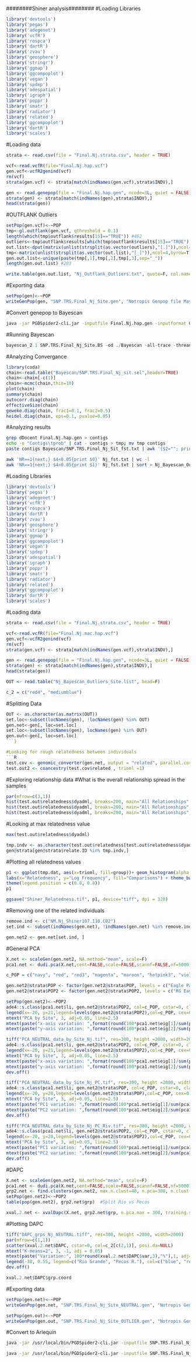########Shiner analysis########
#Loading Libraries
```R
library('devtools')
library('pegas')
library('adegenet')
library('vcfR') 
library('rospca')
library('dartR')
library('zvau')
library('geosphere')
library('stringr')
library('ggmap')
library('ggcompoplot')
library('vegan')
library('spdep')
library('adespatial')
library('igraph')
library('poppr') 
library('smatr')
library('radiator')
library('related')
library('ggcompoplot')
library('dartR')
library('scales')
```

#Loading data
```R
strata <- read.csv(file = "Final.Nj.strata.csv", header = TRUE)

vcf<-read.vcfR(file="Final.Nj.hap.vcf")
gen.vcf<-vcfR2genind(vcf)
rm(vcf)
strata(gen.vcf) <- strata[match(indNames(gen.vcf),strata$INDV),]

gen <- read.genepop(file = "Final.Nj.hap.gen", ncode=3L, quiet = FALSE)
strata(gen) <- strata[match(indNames(gen),strata$INDV),]
head(strata(gen))
```

#OUTFLANK Outliers
```R
setPop(gen.vcf)<-~POP
tmp<-gl.outflank(gen.vcf, qthreshold = 0.1)
length(which(tmp$outflank$results[15]=="TRUE"))	#462
outliers<-tmp$outflank$results[which(tmp$outflank$results[15]=="TRUE"),1]
out.list<-dput(matrix(unlist(strsplit(as.vector(outliers),"[.]")),ncol=2,byrow=T)[,1])
tmp<-matrix(unlist(strsplit(as.vector(out.list),"[_]")),ncol=4,byrow=T)
gen.out.list<-unique(paste(tmp[,1],tmp[,2],tmp[,3],sep="_"))
length(gen.out.list) #203

write.table(gen.out.list, "Nj_Outflank_Outliers.txt", quote=F, col.names=F, row.names=F)
```

#Exporting data
```R
setPop(gen)<-~POP
writeGenPop(gen, "SNP.TRS.Final_Nj_Site.gen", "Notropis Genpop file May 18, 2020")
```

#Convert genepop to Bayescan
```bash
java -jar PGDSpider2-cli.jar -inputfile Final.Nj.hap.gen -inputformat GENEPOP -outputfile SNP.TRS.Final_Nj_Site.BS -outputformat BAYESCAN -spid genepop_to_BS.spid
```

#Running Bayescan
```R
bayescan_2.1 SNP.TRS.Final_Nj_Site.BS -od ./Bayescan -all-trace -threads 10 -thin 100 -nbp 30 -pr_odds 100
```

#Analyzing Convergance
```R
library(coda)
chain<-read.table("Bayescan/SNP.TRS.Final_Nj_sit.sel",header=TRUE)
chain<-chain[-c(1)]
chain<-mcmc(chain,thin=10)
plot(chain)
summary(chain)
autocorr.diag(chain)
effectiveSize(chain)
geweke.diag(chain, frac1=0.1, frac2=0.5)
heidel.diag(chain, eps=0.1, pvalue=0.05)
```

#Analyzing results
```bash
grep dDocent Final.Nj.hap.gen > contigs
echo -e "Contigs\tprob" | cat - contigs > tmp; mv tmp contigs
paste contigs Bayescan/SNP.TRS.Final_Nj_Sit_fst.txt | awk '{$2=""; print}' > Nj_fst.txt

awk 'NR==1{next;} $4<0.05{print $0}' Nj_fst.txt | wc -l
awk 'NR==1{next;} $4<0.05{print $1}' Nj_fst.txt | sort > Nj_Bayescan_Outliers_Site.list
```

#Loading Libraries
```R
library('devtools')
library('pegas')
library('adegenet')
library('vcfR') 
library('rospca')
library('dartR')
library('zvau')
library('geosphere')
library('stringr')
library('ggmap')
library('ggcompoplot')
library('vegan')
library('spdep')
library('adespatial')
library('igraph')
library('poppr') 
library('smatr')
library('radiator')
library('related')
library('ggcompoplot')
library('dartR')
library('scales')
```

#Loading data
```R
strata <- read.csv(file = "Final.Nj.strata.csv", header = TRUE)

vcf<-read.vcfR(file="Final.Nj.mac.hap.vcf")
gen.vcf<-vcfR2genind(vcf)
rm(vcf)
strata(gen.vcf) <- strata[match(indNames(gen.vcf),strata$INDV),]

gen <- read.genepop(file = "Final.Nj.hap.gen", ncode=3L, quiet = FALSE)
strata(gen) <- strata[match(indNames(gen),strata$INDV),]
head(strata(gen))

OUT <- read.table("Nj_Bayescan_Outliers_Site.list", head=F)

c_2 = c("red4", "mediumblue")
```

#Splitting Data
```R
OUT <- as.character(as.matrix(OUT))
set.loc<-subset(locNames(gen), !locNames(gen) %in% OUT)
gen.net<-gen[, loc=set.loc]
set.loc<-subset(locNames(gen), locNames(gen) %in% OUT)
gen.out<-gen[, loc=set.loc]
```}

#Looking for rough relatedness between individuals
```R
test.cov <- genomic_converter(gen.net, output = "related", parallel.core=20)
test.out2 <- coancestry(test.cov$related , trioml =1)
```

#Exploring relationship data
#What is the overall relationship spread in the samples
```R
par(mfrow=c(3,1))
hist(test.out$relatedness$dyadml, breaks=200, main="All Relationships", col="red4")
hist(test.out$relatedness$dyadml, breaks=200, main="All Relationships", ylim=c(0,100), col="red4")
hist(test.out$relatedness$dyadml, breaks=200, main="All Relationships", ylim=c(0,10), col="red4")
```

#Looking at max relatedness value
```R
max(test.out$relatedness$dyadml)

tmp.indv <- as.character(test.out$relatedness[test.out$relatedness$dyadml==max(test.out$relatedness$dyadml),2:3])
gen@strata[gen@strata$relate.ID %in% tmp.indv,]
```

#Plotting all relatedness values
```R
p1 <- ggplot(tmp.dat, aes(x=trioml, fill=group))+ geom_histogram(alpha = 0.7, position="stack", bins=100) + scale_y_continuous(trans='log1p') + 
labs(x="Relatedness", y="Log Frequency", fill="Comparisons") + theme_bw() + scale_fill_manual(labels = c("Within Pecos","Between Rio and Pecos","Within Rio"), values=c("red4", "mediumblue", "green4")) + 
theme(legend.position = c(0.8, 0.8))
p1

ggsave("Shiner_Relatedness.tif", p1, device="tiff", dpi = 320)
```

#Removing one of the related individuals
```R
remove.ind <- c("NM.Nj_Shiner107.I10.C02")
set.ind <- subset(indNames(gen.net), !indNames(gen.net) %in% remove.ind)

gen.net2 <- gen.net[set.ind, ]
```

#General PCA
```R
X.net <- scaleGen(gen.net2, NA.method="mean", scale=F)
pca1.net <- dudi.pca(X.net,cent=FALSE,scale=FALSE,scannf=FALSE,nf=5000)

c_POP = c("navy", "red", "red3", "magenta", "maroon", "hotpink3", "violetred1", "orchid4")

gen.net2@strata$POP <- factor(gen.net2@strata$POP, levels = c("Eagle Pass", "BLMACEC", "Gasline", "Hwy 82", "Hwy 70", "Scout", "Willow"))
gen.net2@strata$POP2 <- factor(gen.net2@strata$POP2, levels = c("RG Eagle Pass", "Pecos BLMACEC", "Pecos Gasline", "Pecos Hwy 82", "Pecos Hwy 70", "Pecos Scout", "Pecos Willow"))

setPop(gen.net2)<-~POP2
ade4::s.class(pca1.net$li, gen.net2@strata$POP2, col=c_POP, cstar=0, clabel=0, grid=F, ylim=c(-10,25))
legend(x=-20, y=21,legend=levels(gen.net2@strata$POP2),col=c_POP, cex=0.7, pch=16, bty="n", ncol=1, y.intersp=0.75)
mtext("PCA by Site", 3, adj=0.05, line=2.5)
mtext(paste("x-axis variation: ",format(round(100*pca1.net$eig[1]/sum(pca1.net$eig),3),nsmall=3),"%",sep=""),1, line=1, adj=0.05)
mtext(paste("y-axis variation: ",format(round(100*pca1.net$eig[2]/sum(pca1.net$eig),3),nsmall=3),"%",sep=""),1, line=2, adj=0.05)

tiff("PCA_NEUTRAL_data_by_Site_Nj.tif", res=300, height =2000, width=2000)
ade4::s.class(pca1.net$li, gen.net2@strata$POP2, col=c_POP, cstar=0, clabel=0, grid=F, ylim=c(-10,25))
legend(x=-20, y=21,legend=levels(gen.net2@strata$POP2),col=c_POP, cex=0.7, pch=16, bty="n", ncol=1, y.intersp=0.75)
mtext("PCA by Site", 3, adj=0.05, line=2.5)
mtext(paste("x-axis variation: ",format(round(100*pca1.net$eig[1]/sum(pca1.net$eig),3),nsmall=3),"%",sep=""),1, line=1, adj=0.05)
mtext(paste("y-axis variation: ",format(round(100*pca1.net$eig[2]/sum(pca1.net$eig),3),nsmall=3),"%",sep=""),1, line=2, adj=0.05)
dev.off()

tiff("PCA_NEUTRAL_data_by_Site_Nj_PC.tif", res=300, height =2000, width=2000)
ade4::s.class(pca1.net$li, gen.net2@strata$POP, col=c_POP, cstar=0, clabel=0, grid=F, ylim=c(-10,25))
legend(x=-20, y=20,legend=levels(gen.net2@strata$POP),col=c_POP, cex=0.7, pch=16, bty="n", ncol=1, y.intersp=0.75)
mtext("PCA by Site", 3, adj=0.05, line=2.5)
mtext(paste("PC1 variation: ",format(round(100*pca1.net$eig[1]/sum(pca1.net$eig),3),nsmall=3),"%",sep=""),1, line=1, adj=0.05)
mtext(paste("PC2 variation: ",format(round(100*pca1.net$eig[2]/sum(pca1.net$eig),3),nsmall=3),"%",sep=""),1, line=2, adj=0.05)
dev.off()

tiff("PCA_NEUTRAL_data_by_Site_Nj_PC_Riv.tif", res=300, height =2000, width=2000)
ade4::s.class(pca1.net$li, gen.net2@strata$POP2, col=c_POP, cstar=0, clabel=0, grid=F, ylim=c(-10,25))
legend(x=-20, y=20,legend=levels(gen.net2@strata$POP2),col=c_POP, cex=0.7, pch=16, bty="n", ncol=1, y.intersp=0.75)
mtext("PCA by Site", 3, adj=0.05, line=2.5)
mtext(paste("PC1 variation: ",format(round(100*pca1.net$eig[1]/sum(pca1.net$eig),3),nsmall=3),"%",sep=""),1, line=1, adj=0.05)
mtext(paste("PC2 variation: ",format(round(100*pca1.net$eig[2]/sum(pca1.net$eig),3),nsmall=3),"%",sep=""),1, line=2, adj=0.05)
dev.off()
```

#DAPC
```R
X.net <- scaleGen(gen.net2, NA.method="mean", scale=F)
pca1.net <- dudi.pca(X.net,cent=FALSE,scale=FALSE,scannf=FALSE,nf=5000)
grp2.net <- find.clusters(gen.net2, max.n.clust=40, n.pca=300, n.clust =2, method="kmeans")
setPop(gen.net2)<-~POP2
table(pop(gen.net2), grp2.net$grp)	#Split Rio vs Pecos

xval.2.net <- xvalDapc(X.net, grp2.net$grp, n.pca.max = 300, training.set = 0.9, result = "groupMean", center = TRUE, scale = FALSE, n.pca = NULL, n.rep = 50, xval.plot = TRUE)
```

#Plotting DAPC
```R
tiff("DAPC_grps_Nj_NEUTRAL.tiff", res=300, height =2000, width=2000)
par(mfrow=c(1,1))
scatter(xval.2.net$DAPC, cstar=0, col=c_2[c(2,1)], posi.da=NULL)
mtext("K-means=2", 3, -1, adj = 0.05)
mtext(paste("Variation:", 100*round(xval.2.net$DAPC$var,3),"%"),1, adj=0.5, cex=1, line=4)
legend(-38, 0.55, legend=c("Rio Grande", "Pecos R."), col=c("blue", "red"), pch=15)
dev.off()

xval.2.net$DAPC$grp.coord
```

#Exporting data
```R
setPop(gen.net)<-~POP
writeGenPop(gen.net, "SNP.TRS.Final_Nj_Site_NEUTRAL.gen", "Notropis Genpop file of Neutral data May 19, 2020")

setPop(gen.out)<-~POP
writeGenPop(gen.out, "SNP.TRS.Final_Nj_Site_OUTLIER.gen", "Notropis Genpop file of Outlier data May 19, 2020")
```

#Convert to Arlequin
```bash
java -jar /usr/local/bin/PGDSpider2-cli.jar -inputfile SNP.TRS.Final_Nj_Site_NEUTRAL.gen -inputformat GENEPOP -outputfile SNP.TRS.Final_Nj_Site_NEUTRAL.arp -outputformat ARLEQUIN -spid genepop_to_arlequin_STD.spid

java -jar /usr/local/bin/PGDSpider2-cli.jar -inputfile SNP.TRS.Final_Nj_Site_OUTLIER.gen -inputformat GENEPOP -outputfile SNP.TRS.Final_Nj_Site_OUTLIER.arp -outputformat ARLEQUIN -spid genepop_to_arlequin_STD.spid
```
